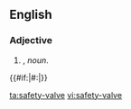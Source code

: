 ==English==

===Adjective===
{{en-adj|pos=[[safety]]-[[valve]]|-}}

# {{form of|Attributive form|[[safety valve]]|nodot=1}}, ''noun''.
{{#if:{{{2|}}}|#:''{{{2}}}''|}}

[[ta:safety-valve]]
[[vi:safety-valve]]